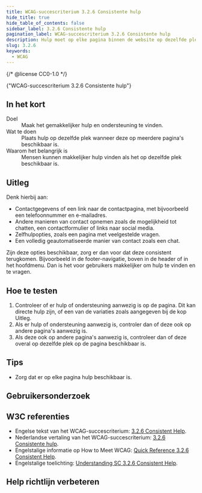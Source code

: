 ```yaml
---
title: WCAG-succescriterium 3.2.6 Consistente hulp
hide_title: true
hide_table_of_contents: false
sidebar_label: 3.2.6 Consistente hulp
pagination_label: WCAG-succescriterium 3.2.6 Consistente hulp
description: Hulp moet op elke pagina binnen de website op dezelfde plek terugkomen.
slug: 3.2.6
keywords:
  - WCAG
---
```


{/* @license CC0-1.0 */}


<WcagHeadingGroup level={1} conformanceLevel="Niveau A">
  {"WCAG-succescriterium 3.2.6 Consistente hulp"}
</WcagHeadingGroup>

## In het kort

<dl>
  <div class="dl__item">
    <dt class="dl__term">Doel</dt>
    <dd class="dl__definition">Maak het gemakkelijker hulp en ondersteuning te vinden.</dd>
  </div>
  <div class="dl__item">
    <dt class="dl__term">Wat te doen</dt>
    <dd class="dl__definition">Plaats hulp op dezelfde plek wanneer deze op meerdere pagina's beschikbaar is.</dd>
  </div>
  <div class="dl__item">
    <dt class="dl__term">Waarom het belangrijk is</dt>
    <dd class="dl__definition">Mensen kunnen makkelijker hulp vinden als het op dezelfde plek beschikbaar is.</dd>
  </div>
</dl>

## Uitleg

<Summary />

Denk hierbij aan:

- Contactgegevens of een link naar de contactpagina, met bijvoorbeeld een telefoonnummer en e-mailadres.
- Andere manieren van contact opnemen zoals de mogelijkheid tot chatten, een contactformulier of links naar social media.
- Zelfhulpopties, zoals een pagina met veelgestelde vragen.
- Een volledig geautomatiseerde manier van contact zoals een chat.

Zijn deze opties beschikbaar, zorg er dan voor dat deze consistent terugkomen. Bijvoorbeeld in de footer-navigatie, boven in de header of in het hoofdmenu. Dan is het voor gebruikers makkelijker om hulp te vinden en te vragen.

## Hoe te testen

1. Controleer of er hulp of ondersteuning aanwezig is op de pagina. Dit kan directe hulp zijn, of een van de variaties zoals aangegeven bij de kop Uitleg.
2. Als er hulp of ondersteuning aanwezig is, controler dan of deze ook op andere pagina's aanwezig is.
3. Als deze ook op andere pagina's aanwezig is, controleer dan of deze overal op dezelfde plek op de pagina beschikbaar is.

## Tips

- Zorg dat er op elke pagina hulp beschikbaar is.

## Gebruikersonderzoek

<CTAGebruikersonderzoek />

## W3C referenties

- Engelse tekst van het WCAG-succescriterium: [<span lang="en">3.2.6 Consistent Help</span>](https://www.w3.org/TR/WCAG22/#consistent-help).
- Nederlandse vertaling van het WCAG-succescriterium: [3.2.6 Consistente hulp](https://www.w3.org/Translations/WCAG22-nl/#consistent-help).
- Engelstalige informatie op <span lang="en">How to Meet WCAG</span>: [<span lang="en">Quick Reference 3.2.6 Consistent Help</span>](https://www.w3.org/WAI/WCAG22/quickref/#consistent-help).
- Engelstalige toelichting: [<span lang="en">Understanding SC 3.2.6 Consistent Help</span>](https://www.w3.org/WAI/WCAG22/Understanding/consistent-help.html).

<SpotlightSection>
  <Markdown omitH1 headinglevel={3}>
    <Disclaimer />
  </Markdown>
</SpotlightSection>

## Help richtlijn verbeteren

<Markdown omitH1 headinglevel={3}>
  <WCAGFooterInfo />
</Markdown>
